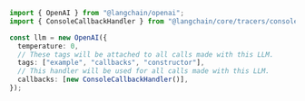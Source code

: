 ```typescript
import { OpenAI } from "@langchain/openai";
import { ConsoleCallbackHandler } from "@langchain/core/tracers/console";

const llm = new OpenAI({
  temperature: 0,
  // These tags will be attached to all calls made with this LLM.
  tags: ["example", "callbacks", "constructor"],
  // This handler will be used for all calls made with this LLM.
  callbacks: [new ConsoleCallbackHandler()],
});
```
